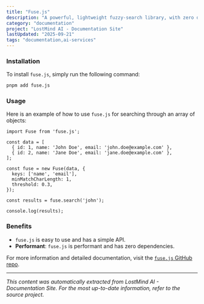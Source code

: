 ```yaml
---
title: "Fuse.js"
description: "A powerful, lightweight fuzzy-search library, with zero dependencies."
category: "documentation"
project: "LostMind AI - Documentation Site"
lastUpdated: "2025-09-21"
tags: "documentation,ai-services"
---
```


### Installation

To install `fuse.js`, simply run the following command:

```sh title="Terminal"
pnpm add fuse.js
```

### Usage

Here is an example of how to use `fuse.js` for searching through an array of objects:

```tsx title="search.ts"
import Fuse from 'fuse.js';

const data = [
  { id: 1, name: 'John Doe', email: 'john.doe@example.com' },
  { id: 2, name: 'Jane Doe', email: 'jane.doe@example.com' },
];

const fuse = new Fuse(data, {
  keys: ['name', 'email'],
  minMatchCharLength: 1,
  threshold: 0.3,
});

const results = fuse.search('john');

console.log(results);
```

### Benefits

- `fuse.js` is easy to use and has a simple API.
- **Performant**: `fuse.js` is performant and has zero dependencies.

For more information and detailed documentation, visit the [`fuse.js` GitHub repo](https://github.com/krisk/fuse).


---
*This content was automatically extracted from LostMind AI - Documentation Site. For the most up-to-date information, refer to the source project.*
